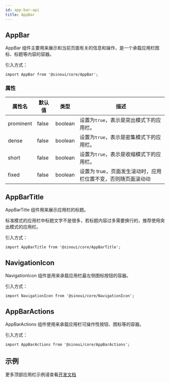 ```yaml
---
id: app-bar-api
title: AppBar
---
```



## AppBar

AppBar 组件主要用来展示和当前页面有关的信息和操作，是一个承载应用栏图标、标题等内容的容器。

引入方式：

```tsx
import AppBar from '@sinoui/core/AppBar';
```

### 属性

| 属性名    | 默认值 | 类型    | 描述                                                          |
| --------- | ------ | ------- | ------------------------------------------------------------- |
| prominent | false  | boolean | 设置为`true`，表示是突出模式下的应用栏。                      |
| dense     | false  | boolean | 设置为`true`，表示是密集模式下的应用栏。                      |
| short     | false  | boolean | 设置为`true`，表示是收缩模式下的应用栏。                      |
| fixed     | false  | boolean | 设置为 true，页面发生滚动时，应用栏位置不变，否则随页面滚动动 |

## AppBarTitle

AppBarTitle 组件用来展示应用栏的标题。

标准模式的应用栏中标题文字不是很多，若标题内容过多需要换行的，推荐使用突出模式的应用栏。

引入方式：

```tsx
import AppBarTitle from '@sinoui/core/AppBarTitle';
```

## NavigationIcon

NavigationIcon 组件是用来承载应用栏最左侧图标按钮的容器。

引入方式：

```tsx
import NavigationIcon from '@sinoui/core/NavigationIcon';
```

## AppBarActions

AppBarActions 组件使用来承载应用栏可操作性按钮、图标等的容器。

引入方式：

```tsx
import AppBarActions from '@sinoui/core/AppBarActions';
```

## 示例

更多顶部应用栏示例请查看[开发文档](../components/app-bar)
